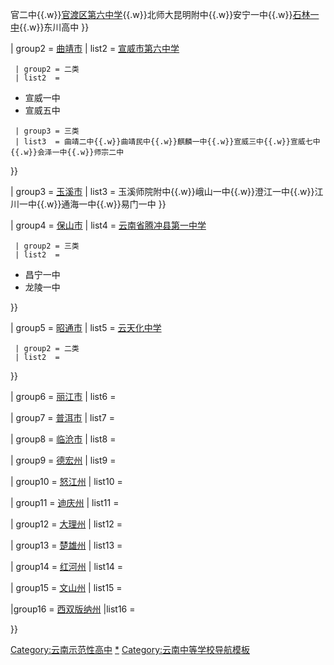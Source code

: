 {{Navbox
|name = 云南省示范性普通高级中学
|titlestyle = background: #743481; color: #ffffff;
|title = 云南省示范性普通高级中学
|state = collapsed
|bodyclass = hlist
|above =
* 相关：[[高級中學]]
* [[示范性高中]]
* [[云南省教育厅]]

| group1 = [[昆明市]]
| list1 = {{Navbox |child
  | group1 = 一类
  | list1 = 
* [[云南师范大学附属中学]]
* [[昆明市第一中学|昆明一中]]
* [[昆明市第三中学|昆明三中]]
* [[昆明市第十中学|昆明十中]]
* [[昆明市第八中学|昆明八中]]
* [[云南大学附属中学]]
* [[安宁中学]]
* [[昆明市第十四中学]]
* [[昆明市官渡区第一中学]]
  | group2 = 二类
  | list2 = 
* [[云南师范大学实验中学]]
* [[昆十二中]]
* 昆十四中
* 官五中
  | group3 = 三类
  | list3 = 云南民族中学{{.w}}昆明实验中学{{.w}}官二中{{.w}}[[昆明市官渡区第六中学|官渡区第六中学]]{{.w}}北师大昆明附中{{.w}}安宁一中{{.w}}[[石林彝族自治县第一中学|石林一中]]{{.w}}东川高中
}}

| group2 = [[曲靖市]]
| list2 = {{Navbox |child
  | group1 = 一类
  | list1  = [[曲靖市第一中学|曲靖一中]]{{.w}}[[宣威市第六中学]]
  | group2 = 二类
  | list2  = 
* 宣威一中
* 宣威五中
  | group3 = 三类
  | list3  = 曲靖二中{{.w}}曲靖民中{{.w}}麒麟一中{{.w}}宣威三中{{.w}}宣威七中{{.w}}会泽一中{{.w}}师宗二中
}}

| group3 = [[玉溪市]]
| list3 = {{Navbox |child
  | group1 = 一类
  | list1  = [[玉溪市第一中学|玉溪一中]]
  | group2 = 二类
  | list2  = 玉溪三中
  | group3 = 三类
  | list3  = 玉溪民族中学{{.w}}玉溪师院附中{{.w}}峨山一中{{.w}}澄江一中{{.w}}江川一中{{.w}}通海一中{{.w}}易门一中 
}}

| group4 = [[保山市]]
| list4 = {{Navbox |child
  | group1 = 一类
  | list1  = [[保山市第一中学|保山一中]]{{.w}}[[云南省腾冲县第一中学]]
  | group2 = 三类
  | list2  = 
* 昌宁一中
* 龙陵一中
}}

| group5 = [[昭通市]]
| list5 = {{Navbox |child
  | group1 = 一类
  | list1  = [[昭通市第一中学|昭通一中]]{{.w}}[[云天化中学]]
  | group2 = 二类
  | list2  = 
}}

| group6 = [[丽江市]]
| list6 = {{Navbox |child
  | group1 = 二类
  | list1 = [[丽江市第一高级中学|丽江一中]]
  | group3 = 三类
  | list3  = 
* 古城一中
* 玉龙一中
* 永胜一中
* 宁蒗一中
}}

| group7 = [[普洱市]]
| list7 = {{Navbox |child
  | group1 = 二类
  | list1 = 思茅二中
  | group2 = 三类
  | list2  = 
* 思茅一中
* 普洱中学
* 镇沅一中
* 景东一中
}}

| group8 = [[临沧市]]
| list8 = {{Navbox |child
  | group1 = 一类
  | list1 = [[临沧市第一中学|临沧一中]]
  | group2 = 三类
  | list2 = 凤庆一中
}}

| group9 = [[德宏州]]
| list9 = {{Navbox |child
  | group1 = 一类
  | list1 =
* [[德宏州民族第一中学|德宏民族一中]]
  | group2 = 三类
  | list2 =
* [[瑞丽市第一民族中学|瑞丽一中]]
}}

| group10 = [[怒江州]]
| list10 = {{Navbox |child
  | group1 = 三类
  | list1  = 怒江民族中学
}}

| group11 = [[迪庆州]]
| list11 = {{Navbox |child
  | group1 = 三类
  | list1  = 
* 迪庆民族中学
* 香格里拉一中
}}

| group12 = [[大理州]]
| list12 = {{Navbox |child
  | group1 = 一类
  | list1  = 
* [[云南省下关第一中学|下关一中]]
* [[云南省大理第一中学|大理一中]]
* [[大理州民族中学]]
  | group2 = 二类
  | list2  = 大理民族中学
  | group3 = 三类
  | list3  = 
* 鹤庆一中
* 鹤庆三中
* [[祥云县第一中学|祥云一中]]
}}

| group13 = [[楚雄州]]
| list13 = {{Navbox |child
  | group1 = 一类
  | list1  = [[云南省楚雄第一中学|楚雄一中]]
  | group2 = 三类
  | list2  = 
* 楚雄二中
* 楚雄东兴
* 楚雄民族中学
* 大姚一中
}}

| group14 = [[红河州]]
| list14 = {{Navbox |child
  | group1 = 一类
  | list1  = 
* [[个旧一中]]
* [[建水县第一中学|建水一中]]
  | group2 = 二类
  | list2  = 
* 蒙自高中
* 弥勒一中
  | group3 = 三类
  | list3 = 
* 个旧二中
* 个旧三中
* 开远一中
* 开远四中
* 石屏一中
* 泸西一中
}}

| group15 = [[文山州]]
| list15 = {{Navbox |child
  | group1 = 二类
  | list1 = [[文山州第一中学|文山州一中]]
  | group2 = 三类
  | list2  = 
* 文山县一中
* 砚山一中
* 丘北一中
* 广南一中
* 富宁一中
* 马关一中
}}

|group16 = [[西双版纳州]]
|list16 = {{Navbox |child
  |group1 = 三类
  |list1 = 
* 景洪四中
* 允景洪中学
}}

}}
[[Category:云南示范性高中]]
<noinclude>

[[Category:云南示范性高中|*]]
[[Category:云南中等学校导航模板]]
</noinclude>